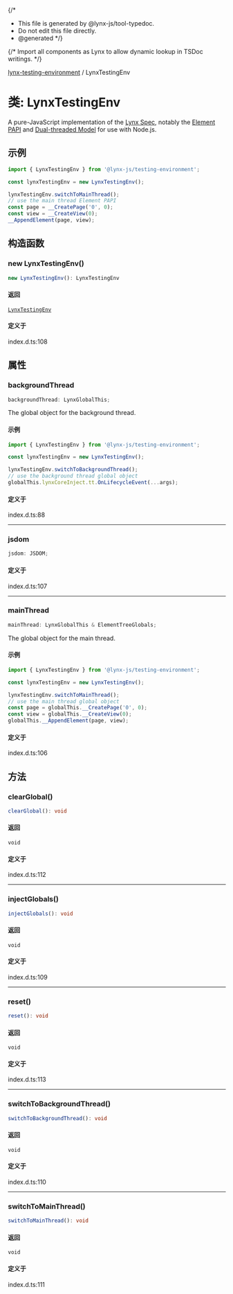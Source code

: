 {/*
* This file is generated by @lynx-js/tool-typedoc.
* Do not edit this file directly.
* @generated
*/}

{/* Import all components as Lynx to allow dynamic lookup in TSDoc writings. */}


[lynx-testing-environment](/api/lynx-testing-environment/index.mdx) / LynxTestingEnv

# 类: LynxTestingEnv

A pure-JavaScript implementation of the [Lynx Spec](/guide/spec.html),
notably the [Element PAPI](/api/engine/element-api) and [Dual-threaded Model](/guide/spec#dual-threaded-model) for use with Node.js.

## 示例

```ts
import { LynxTestingEnv } from '@lynx-js/testing-environment';

const lynxTestingEnv = new LynxTestingEnv();

lynxTestingEnv.switchToMainThread();
// use the main thread Element PAPI
const page = __CreatePage('0', 0);
const view = __CreateView(0);
__AppendElement(page, view);

```

## 构造函数

### new LynxTestingEnv()

```ts
new LynxTestingEnv(): LynxTestingEnv
```

#### 返回

[`LynxTestingEnv`](/api/lynx-testing-environment/Class.LynxTestingEnv.mdx)

#### 定义于

index.d.ts:108

## 属性

### backgroundThread

```ts
backgroundThread: LynxGlobalThis;
```

The global object for the background thread.

#### 示例

```ts
import { LynxTestingEnv } from '@lynx-js/testing-environment';

const lynxTestingEnv = new LynxTestingEnv();

lynxTestingEnv.switchToBackgroundThread();
// use the background thread global object
globalThis.lynxCoreInject.tt.OnLifecycleEvent(...args);
```

#### 定义于

index.d.ts:88

***

### jsdom

```ts
jsdom: JSDOM;
```

#### 定义于

index.d.ts:107

***

### mainThread

```ts
mainThread: LynxGlobalThis & ElementTreeGlobals;
```

The global object for the main thread.

#### 示例

```ts
import { LynxTestingEnv } from '@lynx-js/testing-environment';

const lynxTestingEnv = new LynxTestingEnv();

lynxTestingEnv.switchToMainThread();
// use the main thread global object
const page = globalThis.__CreatePage('0', 0);
const view = globalThis.__CreateView(0);
globalThis.__AppendElement(page, view);
```

#### 定义于

index.d.ts:106

## 方法

### clearGlobal()

```ts
clearGlobal(): void
```

#### 返回

`void`

#### 定义于

index.d.ts:112

***

### injectGlobals()

```ts
injectGlobals(): void
```

#### 返回

`void`

#### 定义于

index.d.ts:109

***

### reset()

```ts
reset(): void
```

#### 返回

`void`

#### 定义于

index.d.ts:113

***

### switchToBackgroundThread()

```ts
switchToBackgroundThread(): void
```

#### 返回

`void`

#### 定义于

index.d.ts:110

***

### switchToMainThread()

```ts
switchToMainThread(): void
```

#### 返回

`void`

#### 定义于

index.d.ts:111
